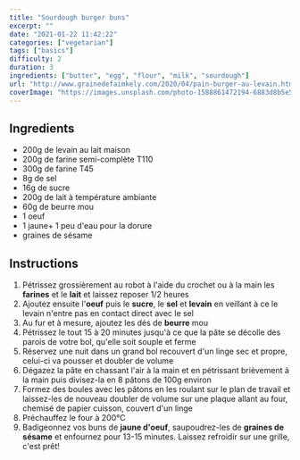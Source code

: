 ```yaml
---
title: "Sourdough burger buns"
excerpt: ""
date: "2021-01-22 11:42:22"
categories: ["vegetarian"]
tags: ["basics"]
difficulty: 2
duration: 3
ingredients: ["butter", "egg", "flour", "milk", "sourdough"]
url: "http://www.grainedefaimkely.com/2020/04/pain-burger-au-levain.html"
coverImage: "https://images.unsplash.com/photo-1588861472194-6883d8b5e552?ixlib=rb-1.2.1&ixid=MXwxMjA3fDB8MHxwaG90by1wYWdlfHx8fGVufDB8fHw%3D&auto=format&fit=crop&w=700&q=72"
---
```


## Ingredients

- 200g de levain au lait maison
- 200g de farine semi-complète T110
- 300g de farine T45
- 8g de sel
- 16g de sucre
- 200g de lait à température ambiante
- 60g de beurre mou
- 1 oeuf
- 1 jaune+ 1 peu d'eau pour la dorure
- graines de sésame

## Instructions

1. Pétrissez grossièrement au robot à l'aide du crochet ou à la main les **farines** et le **lait** et laissez reposer 1/2 heures
2. Ajoutez ensuite l'**oeuf** puis le **sucre**, le **sel** et **levain** en veillant à ce le levain n'entre pas en contact direct avec le sel
3. Au fur et à mesure, ajoutez les dés de **beurre** mou
4. Pétrissez le tout 15 à 20 minutes jusqu'à ce que la pâte se décolle des parois de votre bol, qu'elle soit souple et ferme
5. Réservez une nuit dans un grand bol recouvert d'un linge sec et propre, celui-ci va pousser et doubler de volume
6. Dégazez la pâte en chassant l'air à la main et en pétrissant brièvement à la main puis divisez-la en 8 pâtons de 100g environ
7. Formez des boules avec les pâtons en les roulant sur le plan de travail et laissez-les de nouveau doubler de volume sur une plaque allant au four, chemisé de papier cuisson, couvert d'un linge
8. Préchauffez le four à 200°C
9. Badigeonnez vos buns de **jaune d'oeuf**, saupoudrez-les de **graines de sésame** et enfournez pour 13-15 minutes. Laissez refroidir sur une grille, c'est prêt!
